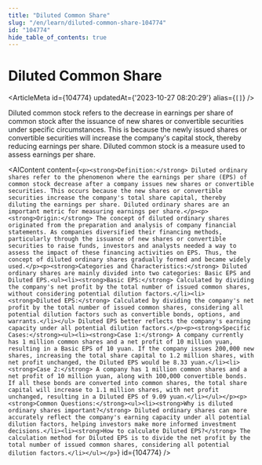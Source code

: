 ```yaml
---
title: "Diluted Common Share"
slug: "/en/learn/diluted-common-share-104774"
id: "104774"
hide_table_of_contents: true
---
```



# Diluted Common Share

<ArticleMeta id={104774} updatedAt={'2023-10-27 08:20:29'} alias={`[]`} />
<div className='border-solid border-b border-t-0 my-4 border-[var(--ifm-color-gray-300)]' />

Diluted common stock refers to the decrease in earnings per share of common stock after the issuance of new shares or convertible securities under specific circumstances. This is because the newly issued shares or convertible securities will increase the company's capital stock, thereby reducing earnings per share. Diluted common stock is a measure used to assess earnings per share.

<AIContent content={`<p><strong>Definition:</strong> Diluted ordinary shares refer to the phenomenon where the earnings per share (EPS) of common stock decrease after a company issues new shares or convertible securities. This occurs because the new shares or convertible securities increase the company's total share capital, thereby diluting the earnings per share. Diluted ordinary shares are an important metric for measuring earnings per share.</p><p><strong>Origin:</strong> The concept of diluted ordinary shares originated from the preparation and analysis of company financial statements. As companies diversified their financing methods, particularly through the issuance of new shares or convertible securities to raise funds, investors and analysts needed a way to assess the impact of these financing activities on EPS. Thus, the concept of diluted ordinary shares gradually formed and became widely used.</p><p><strong>Categories and Characteristics:</strong> Diluted ordinary shares are mainly divided into two categories: Basic EPS and Diluted EPS.<ul><li><strong>Basic EPS:</strong> Calculated by dividing the company's net profit by the total number of issued common shares, without considering potential dilution factors.</li><li><strong>Diluted EPS:</strong> Calculated by dividing the company's net profit by the total number of issued common shares, considering all potential dilution factors such as convertible bonds, options, and warrants.</li></ul> Diluted EPS better reflects the company's earning capacity under all potential dilution factors.</p><p><strong>Specific Cases:</strong><ul><li><strong>Case 1:</strong> A company currently has 1 million common shares and a net profit of 10 million yuan, resulting in a Basic EPS of 10 yuan. If the company issues 200,000 new shares, increasing the total share capital to 1.2 million shares, with net profit unchanged, the Diluted EPS would be 8.33 yuan.</li><li><strong>Case 2:</strong> A company has 1 million common shares and a net profit of 10 million yuan, along with 100,000 convertible bonds. If all these bonds are converted into common shares, the total share capital will increase to 1.1 million shares, with net profit unchanged, resulting in a Diluted EPS of 9.09 yuan.</li></ul></p><p><strong>Common Questions:</strong><ul><li><strong>Why is diluted ordinary shares important?</strong> Diluted ordinary shares can more accurately reflect the company's earning capacity under all potential dilution factors, helping investors make more informed investment decisions.</li><li><strong>How to calculate Diluted EPS?</strong> The calculation method for Diluted EPS is to divide the net profit by the total number of issued common shares, considering all potential dilution factors.</li></ul></p>`} id={104774} />

